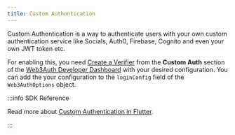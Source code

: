 ```yaml
---
title: Custom Authentication
---
```


Custom Authentication is a way to authenticate users with your own custom authentication service like Socials, Auth0, Firebase, Cognito and even your
own JWT token etc.

For enabling this, you need [Create a Verifier](/auth-provider-setup/verifiers) from the **Custom Auth** section of the
[Web3Auth Developer Dashboard](https://dashboard.web3auth.io) with your desired configuration. You can add the your configuration to the `loginConfig`
field of the `Web3AuthOptions` object.

:::info SDK Reference

Read more about [Custom Authentication in Flutter](/sdk/pnp/flutter/custom-authentication).

:::

